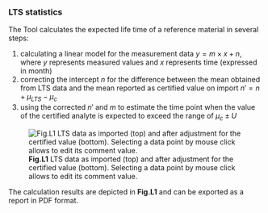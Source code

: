 ### LTS statistics

The Tool calculates the expected life time of a reference material in several steps:

1. calculating a linear model for the measurement data $y = m \times x+n$, where $y$ represents
measured values and $x$ represents time (expressed in month)
2. correcting the intercept $n$ for the difference between the mean obtained from LTS data and 
the mean reported as certified value on import $n' = n + \mu_\mathit{LTS} - \mu_c$
3. using the corrected $n'$ and $m$ to estimate the time point when the value of the certified 
analyte is expected to exceed the range of $\mu_c \pm U$

![**Fig.L1** LTS data as imported (top) and after adjustment for the certified value (bottom). Selecting a data point by mouse click allows to edit its comment value.](fig/L_Modul_FigL1.png)

The calculation results are depicted in **Fig.L1** and can be exported as a report in PDF format.